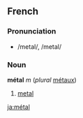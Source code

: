 ==French==
===Pronunciation===
*/metal/, /metal/

===Noun===
'''métal''' ''m'' (''plural'' [[métaux]])

#[[metal]]

[[ja:métal]]